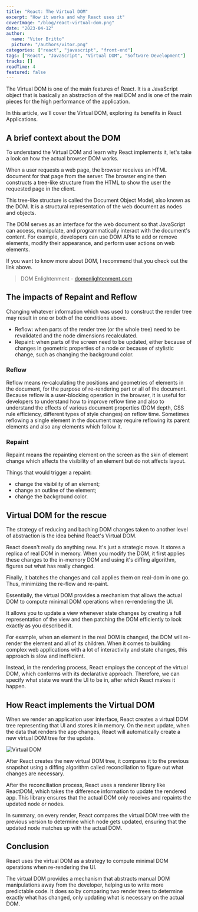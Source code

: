 ```yaml
---
title: "React: The Virtual DOM"
excerpt: "How it works and why React uses it"
coverImage: "/blog/react-virtual-dom.png"
date: "2023-04-12"
author:
  name: "Vitor Britto"
  picture: "/authors/vitor.png"
categories: ["react", "javascript", "front-end"]
tags: ["React", "JavaScript", "Virtual DOM", "Software Development"]
tracks: []
readTime: 4
featured: false
---
```


The Virtual DOM is one of the main features of React. It is a JavaScript object that is basically an abstraction of the real DOM and is one of the main pieces for the high performance of the application.

In this article, we'll cover the Virtual DOM, exploring its benefits in React Applications.

## A brief context about the DOM

To understand the Virtual DOM and learn why React implements it, let's take a look on how the actual browser DOM works.

When a user requests a web page, the browser receives an HTML document for that page from the server. The browser engine then constructs a tree-like structure from the HTML to show the user the requested page in the client.

This tree-like structure is called the Document Object Model, also known as the DOM. It is a structural representation of the web document as nodes and objects.

The DOM serves as an interface for the web document so that JavaScript can access, manipulate, and programmatically interact with the document's content. For example, developers can use DOM APIs to add or remove elements, modify their appearance, and perform user actions on web elements.

If you want to know more about DOM, I recommend that you check out the link above.

> DOM Enlightenment - [domenlightenment.com](https://domenlightenment.com)

## The impacts of Repaint and Reflow

Changing whatever information which was used to construct the render tree may result in one or both of the conditions above.

- Reflow: when parts of the render tree (or the whole tree) need to be revalidated and the node dimensions recalculated.
- Repaint: when parts of the screen need to be updated, either because of changes in geometric properties of a node or because of stylistic change, such as changing the background color.

### Reflow

Reflow means re-calculating the positions and geometries of elements in the document, for the purpose of re-rendering part or all of the document. Because reflow is a user-blocking operation in the browser, it is useful for developers to understand how to improve reflow time and also to understand the effects of various document properties (DOM depth, CSS rule efficiency, different types of style changes) on reflow time. Sometimes reflowing a single element in the document may require reflowing its parent elements and also any elements which follow it.

### Repaint

Repaint means the repainting element on the screen as the skin of element change which affects the visibility of an element but do not affects layout.

Things that would trigger a repaint:

- change the visibility of an element;
- change an outline of the element;
- change the background color.

## Virtual DOM for the rescue

The strategy of reducing and baching DOM changes taken to another level of abstraction is the idea behind React's Virtual DOM.

React doesn't really do anything new. It's just a strategic move. It stores a replica of real DOM in memory. When you modify the DOM, it first applies these changes to the in-memory DOM and using it's diffing algorithm, figures out what has really changed.

Finally, it batches the changes and call applies them on real-dom in one go. Thus, minimizing the re-flow and re-paint.

Essentially, the virtual DOM provides a mechanism that allows the actual DOM to compute minimal DOM operations when re-rendering the UI.

It allows you to update a view whenever state changes by creating a full representation of the view and then patching the DOM efficiently to look exactly as you described it.

For example, when an element in the real DOM is changed, the DOM will re-render the element and all of its children. When it comes to building complex web applications with a lot of interactivity and state changes, this approach is slow and inefficient.

Instead, in the rendering process, React employs the concept of the virtual DOM, which conforms with its declarative approach. Therefore, we can specify what state we want the UI to be in, after which React makes it happen.

## How React implements the Virtual DOM

When we render an application user interface, React creates a virtual DOM tree representing that UI and stores it in memory. On the next update, when the data that renders the app changes, React will automatically create a new virtual DOM tree for the update.

![Virtual DOM](/blog/virtual-dom.png)

After React creates the new virtual DOM tree, it compares it to the previous snapshot using a diffing algorithm called reconciliation to figure out what changes are necessary.

After the reconciliation process, React uses a renderer library like ReactDOM, which takes the difference information to update the rendered app. This library ensures that the actual DOM only receives and repaints the updated node or nodes.

In summary, on every render, React compares the virtual DOM tree with the previous version to determine which node gets updated, ensuring that the updated node matches up with the actual DOM.

## Conclusion

React uses the virtual DOM as a strategy to compute minimal DOM operations when re-rendering the UI.

The virtual DOM provides a mechanism that abstracts manual DOM manipulations away from the developer, helping us to write more predictable code. It does so by comparing two render trees to determine exactly what has changed, only updating what is necessary on the actual DOM.
